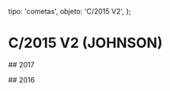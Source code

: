 
  tipo: 'cometas',
  objeto: 'C/2015 V2',
};

# C/2015 V2 (JOHNSON)

## 2017

<Imagen
  src="registro/c2015-v2_20170518_2015v2_20170517_i88.jpg"
  fecha="20170518"
/>

<Imagen
  src="registro/c2015-v2_20170404_2015v2_20170404_i88.jpg"
  fecha="20170404"
/>

## 2016

<Imagen
  src="registro/c2015-v2_20161118_2015v2_20161118_i88.jpg"
  fecha="20161118"
/>
